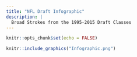 ```yaml
---
title: "NFL Draft Infographic"
description: |
  Broad Strokes from the 1995-2015 Draft Classes
---
```

<style>
  h1 {
     font-family: Optima, sans-serif;
     font-size: 40px;
}
  p {
    font-family: Arial, sans-serif;
    font-size: 20px;
  }
  d-article {
    grid-template-columns: none;
    margin: 0 30px 0 30px;
  }
  h2 {
     font-size: 30px;
  }
}
</style>

```r
knitr::opts_chunk$set(echo = FALSE)
```

```r
knitr::include_graphics("Infographic.png")
```
